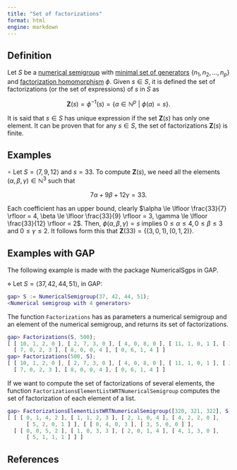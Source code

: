 ```yaml
---
title: "Set of factorizations"
format: html
engine: markdown
---
```


## Definition

Let $S$ be a [numerical semigroup](../Basic-concepts/Numerical-semigroup.qmd) with [minimal set of generators](../Basic-concepts/Minimal-set-of-generators.qmd) $\{n_1, n_2, \ldots, n_p\}$ and [factorization homomorphism](Factorization-homomorphism.qmd) $\phi$. Given $s \in S$, it is defined the set of factorizations (or the set of expressions) of $s$ in $S$ as

$$
\mathbf{Z}(s) = \phi^{-1}(s) = \{a \in \mathbb{N}^p ~ | ~ \phi(a) = s\}.
$$

It is said that $s \in S$ has unique expression if the set $\mathbf{Z}(s)$ has only one element. It can be proven that for any $s \in S$, the set of factorizations $\mathbf{Z}(s)$ is finite.

## Examples

$\circ$ Let $S = \langle 7, 9, 12 \rangle$ and $s = 33$. To compute $\mathbf{Z}(s)$, we need all the elements $(\alpha, \beta, \gamma) \in \mathbb{N}^3$ such that

$$
7 \alpha + 9 \beta + 12 \gamma = 33.
$$

Each coefficient has an upper bound, clearly $\alpha \le \lfloor \frac{33}{7} \rfloor = 4, \beta \le \lfloor \frac{33}{9} \rfloor = 3, \gamma \le \lfloor \frac{33}{12} \rfloor = 2$. Then, $\phi(\alpha, \beta, \gamma) = s$ implies $0 \le \alpha \le 4, 0 \le \beta \le 3$ and $0 \le \gamma \le 2$. It follows form this that $\mathbf{Z}(33) = \{(3,0,1), (0,1,2)\}$.

## Examples with GAP

The following example is made with the package NumericalSgps in GAP.

$\diamond$ Let $S = \langle 37, 42, 44, 51 \rangle$, in GAP:

``` gap
gap> S := NumericalSemigroup(37, 42, 44, 51);
<Numerical semigroup with 4 generators>
```

The function `Factorizations` has as parameters a numerical semigroup and an element of the numerical semigroup, and returns its set of factorizations.

``` gap
gap> Factorizations(S, 500);
[ [ 10, 1, 2, 0 ], [ 2, 7, 3, 0 ], [ 4, 0, 8, 0 ], [ 11, 1, 0, 1 ], [ 3, 7, 1, 1 ], [ 5, 0, 6, 1 ], [ 6, 0, 4, 2 ],
  [ 7, 0, 2, 3 ], [ 8, 0, 0, 4 ], [ 0, 6, 1, 4 ] ]
gap> Factorizations(500, S);
[ [ 10, 1, 2, 0 ], [ 2, 7, 3, 0 ], [ 4, 0, 8, 0 ], [ 11, 1, 0, 1 ], [ 3, 7, 1, 1 ], [ 5, 0, 6, 1 ], [ 6, 0, 4, 2 ],
  [ 7, 0, 2, 3 ], [ 8, 0, 0, 4 ], [ 0, 6, 1, 4 ] ]
```

If we want to compute the set of factorizations of several elements, the function `FactorizationsElementListWRTNumericalSemigroup` computes the set of factorization of each element of a list.

``` gap
gap> FactorizationsElementListWRTNumericalSemigroup([320, 321, 322], S);
[ [ [ 0, 1, 4, 2 ], [ 1, 1, 2, 3 ], [ 2, 1, 0, 4 ], [ 4, 2, 2, 0 ],
      [ 5, 2, 0, 1 ] ], [ [ 0, 4, 0, 3 ], [ 3, 5, 0, 0 ] ],
  [ [ 0, 0, 5, 2 ], [ 1, 0, 3, 3 ], [ 2, 0, 1, 4 ], [ 4, 1, 3, 0 ],
      [ 5, 1, 1, 1 ] ] ]
```

## References
